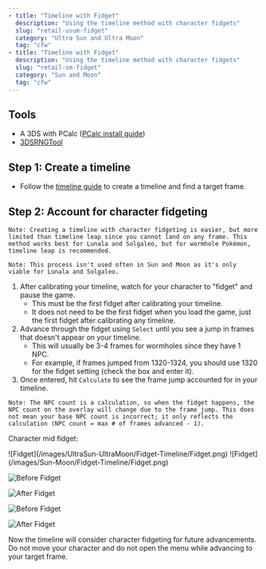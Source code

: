 ```yaml
---
- title: "Timeline with Fidget"
  description: "Using the timeline method with character fidgets"
  slug: "retail-usum-fidget"
  category: "Ultra Sun and Ultra Moon"
  tag: "cfw"
- title: "Timeline with Fidget"
  description: "Using the timeline method with character fidgets"
  slug: "retail-sm-fidget"
  category: "Sun and Moon"
  tag: "cfw"
---
```


## Tools

- A 3DS with PCalc ([PCalc install guide](https://www.pokemonrng.com/misc-3ds-installing-pcalc))
- [3DSRNGTool](https://github.com/wwwwwwzx/3DSRNGTool/releases)

## Step 1: Create a timeline

- Follow the [timeline guide](https://www.pokemonrng.com/retail-usum-timeline) to create a timeline and find a target frame.

## Step 2: Account for character fidgeting

<ShowIf slug="/retail-usum-fidget">

```
Note: Creating a timeline with character fidgeting is easier, but more limited than timeline leap since you cannot land on any frame. This method works best for Lunala and Solgaleo, but for wormhole Pokémon, timeline leap is recommended.
```

</ShowIf>

<ShowIf slug="/retail-sm-fidget">

```
Note: This process isn't used often in Sun and Moon as it's only viable for Lunala and Solgaleo.
```

</ShowIf>

1. After calibrating your timeline, watch for your character to "fidget" and pause the game.
   - This must be the first fidget after calibrating your timeline.
   - It does not need to be the first fidget when you load the game, just the first fidget after calibrating any timeline.
2. Advance through the fidget using `Select` until you see a jump in frames that doesn't appear on your timeline.
   - This will usually be 3-4 frames for wormholes since they have 1 NPC.
   - For example, if frames jumped from 1320-1324, you should use 1320 for the fidget setting (check the box and enter it).
3. Once entered, hit `Calculate` to see the frame jump accounted for in your timeline.

```
Note: The NPC count is a calculation, so when the fidget happens, the NPC count on the overlay will change due to the frame jump. This does not mean your base NPC count is incorrect; it only reflects the calculation (NPC count = max # of frames advanced - 1).
```

Character mid fidget:

<ShowIf slug="/retail-usum-fidget">
  ![Fidget](/images/UltraSun-UltraMoon/Fidget-Timeline/Fidget.png)
</ShowIf>

<ShowIf slug="/retail-sm-fidget">
  ![Fidget](/images/Sun-Moon/Fidget-Timeline/Fidget.png)
</ShowIf>

<ShowIf slug="/retail-usum-fidget">

![Before Fidget](/images/UltraSun-UltraMoon/Fidget-Timeline/Before.jpg)

![After Fidget](/images/UltraSun-UltraMoon/Fidget-Timeline/After.jpg)

</ShowIf>

<ShowIf slug="/retail-sm-fidget">

![Before Fidget](/images/Sun-Moon/Fidget-Timeline/Before.jpg)

![After Fidget](/images/Sun-Moon/Fidget-Timeline/After.jpg)

</ShowIf>

Now the timeline will consider character fidgeting for future advancements. Do not move your character and do not open the menu while advancing to your target frame.
